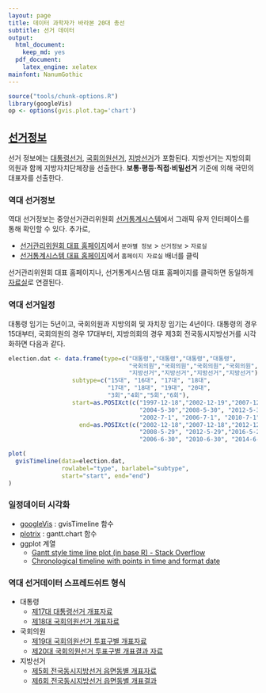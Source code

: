 ```yaml
---
layout: page
title: 데이터 과학자가 바라본 20대 총선
subtitle: 선거 데이터
output:
  html_document: 
    keep_md: yes
  pdf_document:
    latex_engine: xelatex
mainfont: NanumGothic
---
```


```r
source("tools/chunk-options.R")
library(googleVis)
op <- options(gvis.plot.tag='chart')
```

## [선거정보](https://ko.wikipedia.org/wiki/대한민국의_선거)

선거 정보에는 [대통령선거](https://ko.wikipedia.org/wiki/대한민국의_대통령_선거), 
[국회의원선거](https://ko.wikipedia.org/wiki/대한민국_제20대_국회의원_선거), 
[지방선거](https://ko.wikipedia.org/wiki/대한민국의_지방_선거)가 포함된다. 지방선거는
지방의회 의원과 함께 지방자치단체장을 선출한다. __보통·평등·직접·비밀선거__ 기준에 의해 국민의 대표자를 선출한다. 

### 역대 선거정보

역대 선거정보는 중앙선거관리위원회 [선거통계시스템](http://info.nec.go.kr/)에서 그래픽 유저 인터페이스를 통해 확인할 수 있다.
추가로, 

* [선거관리위원회 대표 홈페이지](http://www.nec.go.kr)에서  `분야별 정보` > `선거정보` > `자료실`
* [선거통계시스템 대표 홈페이지](http://info.nec.go.kr)에서 `홈페이지 자료실` 배너를 클릭

선거관리위원회 대표 홈페이지나, 선거통계시스템 대표 홈페이지를 클릭하면 동일하게 [자료실](http://www.nec.go.kr/portal/bbs/list/B0000338.do?menuNo=200061)로 연결된다.

### 역대 선거일정

대통령 임기는 5년이고, 국회의원과 지방의회 및 자치장 임기는 4년이다. 대통령의 경우 15대부터, 국회의원의 경우
17대부터, 지방의회의 경우 제3회 전국동시지방선거를 시각화하면 다음과 같다.

```r
election.dat <- data.frame(type=c("대통령","대통령","대통령","대통령",
                                  "국회의원","국회의원","국회의원","국회의원",
                                  "지방선거","지방선거","지방선거","지방선거"),
                  subtype=c("15대", "16대", "17대", "18대",
                            "17대", "18대", "19대", "20대",
                            "3회","4회","5회","6회"),
                  start=as.POSIXct(c("1997-12-18","2002-12-19","2007-12-19","2012-12-19",
                                     "2004-5-30","2008-5-30", "2012-5-30","2016-5-30",
                                     "2002-7-1", "2006-7-1", "2010-7-1","2014-7-1")),
                    end=as.POSIXct(c("2002-12-18","2007-12-18","2012-12-19","2017-12-19",
                                     "2008-5-29", "2012-5-29","2016-5-29","2020-5-29",
                                     "2006-6-30", "2010-6-30", "2014-6-30","2018-6-30")))

plot(
  gvisTimeline(data=election.dat, 
               rowlabel="type", barlabel="subtype", 
               start="start", end="end")
)
```

### 일정데이터 시각화

* [googleVis](https://cran.r-project.org/web/packages/googleVis/) : gvisTimeline 함수
* [plotrix](https://cran.r-project.org/web/packages/plotrix/index.html) : gantt.chart 함수
* ggplot 계열
    * [Gantt style time line plot (in base R) - Stack Overflow](http://stackoverflow.com/questions/9862519/gantt-style-time-line-plot-in-base-r)
    * [Chronological timeline with points in time and format date](http://stackoverflow.com/questions/20695311/chronological-timeline-with-points-in-time-and-format-date)

### 역대 선거데이터 스프레드쉬트 형식

* 대통령
    * [제17대 대통령선거 개표자료](http://www.nec.go.kr/portal/bbs/view/B0000338/4742.do?menuNo=200061&searchYear=&searchMonth=&searchWrd=%EB%8C%80%ED%86%B5%EB%A0%B9&searchCnd=3&viewType=&pageIndex=2&section=&searchOption1=)
    * [제18대 국회의원선거 개표자료](http://www.nec.go.kr/portal/bbs/view/B0000338/4739.do?menuNo=200061&searchYear=&searchMonth=&searchWrd=%EC%A0%9C18%EB%8C%80&searchCnd=3&viewType=&pageIndex=2&section=&searchOption1=)
* 국회의원
    * [제19대 국회의원선거 투표구별 개표자료](http://www.nec.go.kr/portal/bbs/view/B0000338/4793.do?menuNo=200061&searchYear=&searchMonth=&searchWrd=%EA%B5%AD%ED%9A%8C%EC%9D%98%EC%9B%90&searchCnd=3&viewType=&pageIndex=2&section=&searchOption1=)
    * [제20대 국회의원선거 투표구별 개표결과 자료](http://www.nec.go.kr/portal/bbs/view/B0000338/33643.do?menuNo=200061&searchYear=&searchMonth=&searchWrd=&searchCnd=&viewType=&pageIndex=1&section=&searchOption1=)
* 지방선거
    * [제5회 전국동시지방선거 읍면동별 개표자료](http://www.nec.go.kr/portal/bbs/view/B0000338/4730.do?menuNo=200061&searchYear=&searchMonth=&searchWrd=%EC%A0%84%EA%B5%AD%EB%8F%99%EC%8B%9C%EC%A7%80%EB%B0%A9%EC%84%A0%EA%B1%B0&searchCnd=3&viewType=&pageIndex=2&section=&searchOption1=)
    * [제6회 전국동시지방선거 읍면동별 개표결과](http://www.nec.go.kr/portal/bbs/view/B0000338/25013.do?menuNo=200061&searchYear=2015&searchMonth=01&searchWrd=&searchCnd=&viewType=&pageIndex=1&section=&searchOption1=)


